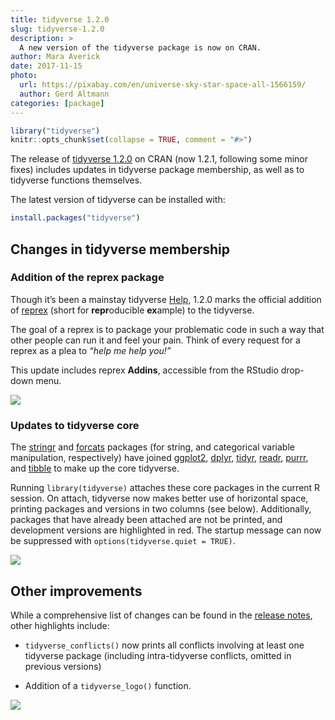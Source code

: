 ```yaml
---
title: tidyverse 1.2.0
slug: tidyverse-1.2.0
description: >
  A new version of the tidyverse package is now on CRAN.
author: Mara Averick
date: 2017-11-15
photo:
  url: https://pixabay.com/en/universe-sky-star-space-all-1566159/
  author: Gerd Altmann
categories: [package]
---
```


```r
library("tidyverse")
knitr::opts_chunk$set(collapse = TRUE, comment = "#>")
```

The release of [tidyverse 1.2.0](https://github.com/tidyverse/tidyverse/releases) 
on CRAN (now 1.2.1, following some minor fixes) includes updates in tidyverse 
package membership, as well as to tidyverse functions themselves.

The latest version of tidyverse can be installed with:

```r
install.packages("tidyverse")
```

## Changes in tidyverse membership

### Addition of the reprex package

Though it's been a mainstay tidyverse [Help](https://www.tidyverse.org/help/), 
1.2.0 marks the official addition of [reprex](http://reprex.tidyverse.org/) 
(short for **repr**oducible **ex**ample) to the tidyverse. 

The goal of a reprex is to package your problematic code in such a way that 
other people can run it and feel your pain. Think of every request for a 
reprex as a plea to _"help me help you!"_

This update includes reprex **Addins**, accessible from the RStudio drop-down 
menu.

![](https://i.imgur.com/PxRzbTq.png)

### Updates to tidyverse core

The [stringr](http://stringr.tidyverse.org/) and [forcats](http://forcats.tidyverse.org/)
packages (for string, and categorical variable manipulation, respectively) have 
joined [ggplot2](http://ggplot2.tidyverse.org/), [dplyr](http://dplyr.tidyverse.org/), [tidyr](http://tidyr.tidyverse.org/), [readr](http://readr.tidyverse.org/), 
[purrr](http://purrr.tidyverse.org/), and [tibble](http://tibble.tidyverse.org/) 
to make up the core tidyverse. 

Running `library(tidyverse)` attaches these core packages in the current R session.
On attach, tidyverse now makes better use of horizontal space, printing packages
and versions in two columns (see below). Additionally, packages that have 
already been attached are not be printed, and development versions are highlighted
in red. The startup message can now be suppressed with 
`options(tidyverse.quiet = TRUE)`.

![](https://i.imgur.com/y2VcJ24.gif)


## Other improvements

While a comprehensive list of changes can be found in the [release notes](https://github.com/tidyverse/tidyverse/releases), other highlights 
include:

 * `tidyverse_conflicts()` now prints all conflicts involving at least one
 tidyverse package (including intra-tidyverse conflicts, omitted in previous
 versions)
 
 * Addition of a `tidyverse_logo()` function.

![](https://i.imgur.com/D6TJvPn.gif)
